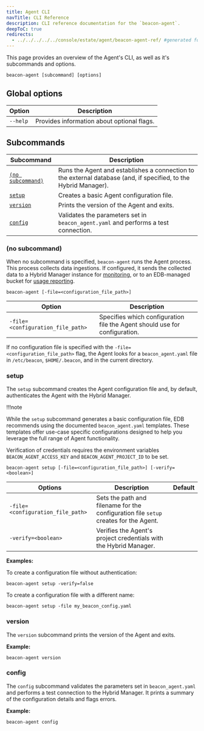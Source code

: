```yaml
---
title: Agent CLI
navTitle: CLI Reference
description: CLI reference documentation for the `beacon-agent`.
deepToC: true
redirects:
  - ../../../../../console/estate/agent/beacon-agent-ref/ #generated for docs/hm/release-1.2
---
```


This page provides an overview of the Agent's CLI, as well as it's subcommands and options.

```
beacon-agent [subcommand] [options]
```

## Global options

| Option   | Description                                |
| -------- | ------------------------------------------ |
| `--help` | Provides information about optional flags. |

## Subcommands

| Subcommand                          | Description                                                                                                      |
| ----------------------------------- | ---------------------------------------------------------------------------------------------------------------- |
| [`(no subcommand)`](#no-subcommand) | Runs the Agent and establishes a connection to the external database (and, if specified, to the Hybrid Manager). |
| [`setup`](#setup)                   | Creates a basic Agent configuration file.                                                                        |
| [`version`](#version)               | Prints the version of the Agent and exits.                                                                       |
| [`config`](#config)                 | Validates the parameters set in `beacon_agent.yaml` and performs a test connection.                              |

### (no subcommand)

When no subcommand is specified, `beacon-agent` runs the Agent process. This process collects data ingestions. If configured, it sends the collected data to a Hybrid Manager instance for [monitoring](/edb-postgres-ai/latest/hybrid-manager/using_hybrid_manager/monitoring/mon_ext_dbs/mon_with_agent/), or to an EDB-managed bucket for [usage reporting](/tools/agent/usage_reporting/).

```
beacon-agent [-file=<configuration_file_path>]
```

| Option                            | Description                                                                |
| --------------------------------- | -------------------------------------------------------------------------- |
| `-file=<configuration_file_path>` | Specifies which configuration file the Agent should use for configuration. |

If no configuration file is specified with the `-file=<configuration_file_path>` flag, the Agent looks for a `beacon_agent.yaml` file in `/etc/beacon`, `$HOME/.beacon`, and in the current directory.

### setup

The `setup` subcommand creates the Agent configuration file and, by default, authenticates the Agent with the Hybrid Manager.

!!!note

   While the `setup` subcommand generates a basic configuration file, EDB recommends using the documented `beacon_agent.yaml` templates. These templates offer use-case specific configurations designed to help you leverage the full range of Agent functionality.

Verification of credentials requires the environment variables `BEACON_AGENT_ACCESS_KEY` and `BEACON_AGENT_PROJECT_ID` to be set.

```
beacon-agent setup [-file=<configuration_file_path>] [-verify=<boolean>]
```

| Options                           | Description                                                                          | Default |
| --------------------------------- | ------------------------------------------------------------------------------------ | ------- |
| `-file=<configuration_file_path>` | Sets the path and filename for the configuration file `setup` creates for the Agent. |         |
| `-verify=<boolean>`               | Verifies the Agent's project credentials with the Hybrid Manager.                    |         |

**Examples:** 

To create a configuration file without authentication:

```
beacon-agent setup -verify=false
```

To create a configuration file with a different name:

```
beacon-agent setup -file my_beacon_config.yaml
```

### version

The `version` subcommand prints the version of the Agent and exits.

**Example:**

```
beacon-agent version
```

### config

The `config` subcommand validates the parameters set in `beacon_agent.yaml` and performs a test connection to the Hybrid Manager. It prints a summary of the configuration details and flags errors.

**Example:**

```
beacon-agent config
```
